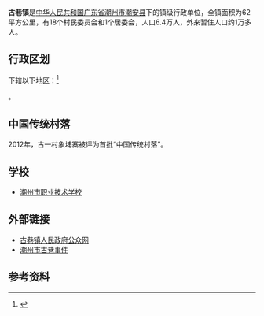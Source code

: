 {{中国乡级行政区|44/51/21/100/000
| 电话区号 = 768
}}
'''古巷镇'''是[[中华人民共和国|中华人民共和国]][[广东省|广东省]][[潮州市|潮州市]][[潮安县|潮安县]]下的镇级行政单位，全镇面积为62平方公里，有18个村民委员会和1个居委会，人口6.4万人，外来暂住人口约1万多人。

== 行政区划 ==
下辖以下地区：<ref>{{PRC admin/ref sgc|44/51/21/100/000}}</ref>

{{PRC admin/children|44/51/21/100/000}}。


==中国传统村落==
2012年，古一村象埔寨被评为首批“中国传统村落”。

== 学校 ==
* [[潮州市职业技术学校|潮州市职业技术学校]]

== 外部链接 ==
*[https://web.archive.org/web/20110823002811/http://www.gx.chaoan.gov.cn/index.asp 古巷镇人民政府公众网]
*[[潮州市古巷事件|潮州市古巷事件]]

== 参考资料 ==
{{reflist}}

{{PRC admin/navcat|44/51/21/100/000}}